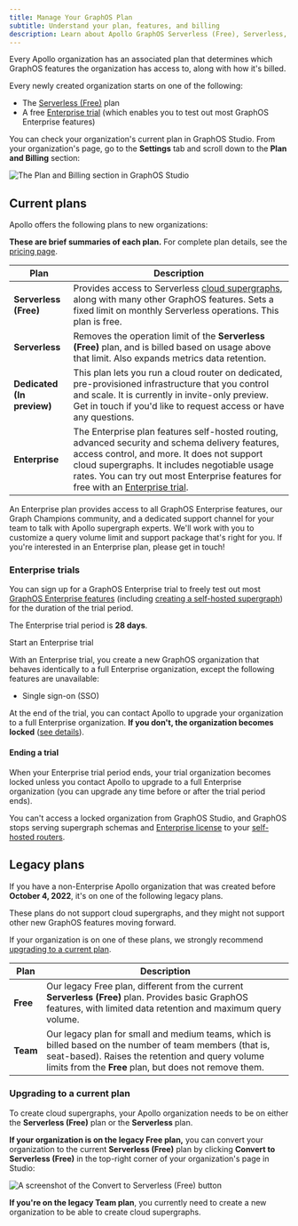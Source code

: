 ```yaml
---
title: Manage Your GraphOS Plan
subtitle: Understand your plan, features, and billing
description: Learn about Apollo GraphOS Serverless (Free), Serverless, Dedicated, and Enterprise plans
---
```


Every Apollo organization has an associated plan that determines which GraphOS features the organization has access to, along with how it's billed.

Every newly created organization starts on one of the following:

- The [Serverless (Free)](#current-plans) plan
- A free [Enterprise trial](#enterprise-trials) (which enables you to test out most GraphOS Enterprise features)

You can check your organization's current plan in GraphOS Studio. From your organization's page, go to the **Settings** tab and scroll down to the **Plan and Billing** section:

<img
  className="screenshot"
  alt="The Plan and Billing section in GraphOS Studio"
  src="../img/plan-and-billing.jpg"
/>

## Current plans

Apollo offers the following plans to new organizations:

<Note>

**These are brief summaries of each plan.** For complete plan details, see the [pricing page](https://apollographql.com/pricing).

</Note>

| Plan                             | Description                                                                                                                                                                                                                                                                                                                                                                 |
| -------------------------------- | --------------------------------------------------------------------------------------------------------------------------------------------------------------------------------------------------------------------------------------------------------------------------------------------------------------------------------------------------------------------------- |
| **Serverless (Free)**            | Provides access to Serverless [cloud supergraphs](../graphs/#cloud-supergraphs), along with many other GraphOS features. Sets a fixed limit on monthly Serverless operations. This plan is free.                                                                                                                                                                            |
| **Serverless**                   | Removes the operation limit of the **Serverless (Free)** plan, and is billed based on usage above that limit. Also expands metrics data retention.                                                                                                                                                                                                                          |
| **Dedicated <br/> (In preview)** | This plan lets you run a cloud router on dedicated, pre-provisioned infrastructure that you control and scale. It is currently in invite-only preview. <TrackableLink href="https://www.apollographql.com/contact-sales?type=dedicated&referrer=docs" eventName="content_contact_cloud">Get in touch</TrackableLink> if you'd like to request access or have any questions. |
| **Enterprise**                   | The Enterprise plan features self-hosted routing, advanced security and schema delivery features, access control, and more. It does not support cloud supergraphs. It includes negotiable usage rates. You can try out most Enterprise features for free with an [Enterprise trial](#enterprise-trials).                                                                    |

<Tip>

An Enterprise plan provides access to all GraphOS Enterprise features, our Graph Champions community, and a dedicated support channel for your team to talk with Apollo supergraph experts. We'll work with you to customize a query volume limit and support package that's right for you. If you're interested in an Enterprise plan, please <TrackableLink href="https://www.apollographql.com/contact-sales" eventName="content_contact_sales">get in touch</TrackableLink>!

</Tip>

### Enterprise trials

You can sign up for a GraphOS Enterprise trial to freely test out most [GraphOS Enterprise features](../#enterprise-features) (including [creating a self-hosted supergraph](../quickstart/self-hosted/)) for the duration of the trial period.

<Note>

The Enterprise trial period is **28 days**.

</Note>

<p>
  <ButtonLink
    size="lg"
    colorScheme="navy"
    href="https://studio.apollographql.com/signup?type=enterprise-trial&referrer=docs-content"
  >
    Start an Enterprise trial
  </ButtonLink>
</p>

With an Enterprise trial, you create a new GraphOS organization that behaves identically to a full Enterprise organization, except the following features are unavailable:

- Single sign-on (SSO)

At the end of the trial, you can contact Apollo to upgrade your organization to a full Enterprise organization. **If you don't, the organization becomes locked** ([see details](#ending-a-trial)).

#### Ending a trial

When your Enterprise trial period ends, your trial organization becomes locked unless you contact Apollo to upgrade to a full Enterprise organization (you can upgrade any time before or after the trial period ends).

You can't access a locked organization from GraphOS Studio, and GraphOS stops serving supergraph schemas and [Enterprise license](/router/enterprise-features#the-enterprise-license) to your [self-hosted routers](../quickstart/self-hosted/).

## Legacy plans

If you have a non-Enterprise Apollo organization that was created before **October 4, 2022**, it's on one of the following legacy plans.

<Note>

These plans do not support cloud supergraphs, and they might not support other new GraphOS features moving forward.

If your organization is on one of these plans, we strongly recommend [upgrading to a current plan](#upgrading-to-a-current-plan).

</Note>

| Plan     | Description                                                                                                                                                                                                           |
| -------- | --------------------------------------------------------------------------------------------------------------------------------------------------------------------------------------------------------------------- |
| **Free** | Our legacy Free plan, different from the current **Serverless (Free)** plan. Provides basic GraphOS features, with limited data retention and maximum query volume.                                                   |
| **Team** | Our legacy plan for small and medium teams, which is billed based on the number of team members (that is, seat-based). Raises the retention and query volume limits from the **Free** plan, but does not remove them. |

### Upgrading to a current plan

To create cloud supergraphs, your Apollo organization needs to be on either the **Serverless (Free)** plan or the **Serverless** plan.

**If your organization is on the legacy Free plan,** you can convert your organization to the current **Serverless (Free)** plan by clicking **Convert to Serverless (Free)** in the top-right corner of your organization's page in Studio:

<img
  className="screenshot"
  alt="A screenshot of the Convert to Serverless (Free) button"
  src="../img/convert-to-serverless.jpg"
/>

**If you're on the legacy Team plan**, you currently need to create a new organization to be able to create cloud supergraphs.
